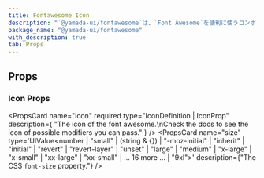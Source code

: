 ```yaml
---
title: Fontawesome Icon
description: "`@yamada-ui/fontawesome`は、`Font Awesome`を便利に使うコンポーネントを提供しています。"
package_name: "@yamada-ui/fontawesome"
with_description: true
tab: Props
---
```


## Props

### Icon Props

<PropsCard
  name="icon"
  required
  type="IconDefinition | IconProp"
  description={
    "The icon of the font awesome.\nCheck the docs to see the icon of possible modifiers you can pass."
  }
/>
<PropsCard
  name="size"
  type='UIValue<number | "small" | (string & {}) | "-moz-initial" | "inherit" | "initial" | "revert" | "revert-layer" | "unset" | "large" | "medium" | "x-large" | "x-small" | "xx-large" | "xx-small" | ... 16 more ... | "9xl">'
  description={"The CSS `font-size` property."}
/>
